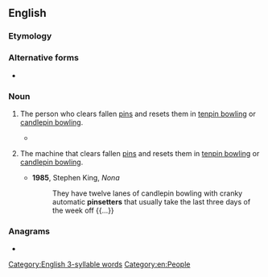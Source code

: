 ==English==
{{wikipedia}}

===Etymology===
{{compound|en|pin|setter}}

===Alternative forms===
* {{alter|en|pin-setter|pin setter}}

===Noun===
{{en-noun}}

# {{lb|en|bowling|originally}} The person who clears fallen [[pin]]s and resets them in [[tenpin bowling]] or [[candlepin bowling]].
#* {{quote-book|en|year=2019|author=[[w:Colson Whitehead|Colson Whitehead]]|title=[[w:The Nickel Boys|The Nickel Boys]]|publisher=Fleet|page=92|passage=“I was working as a '''pinsetter''' in a bowling alley down in Tampa.”}}
# {{lb|en|bowling}} The machine that clears fallen [[pin]]s and resets them in [[tenpin bowling]] or [[candlepin bowling]].
#* '''1985''', Stephen King, ''Nona''
#*: They have twelve lanes of candlepin bowling with cranky automatic '''pinsetters''' that usually take the last three days of the week off {{...}}

===Anagrams===
* {{anagrams|en|a=eeinprstt|Petri nets|interstep}}

[[Category:English 3-syllable words]]
[[Category:en:People]]